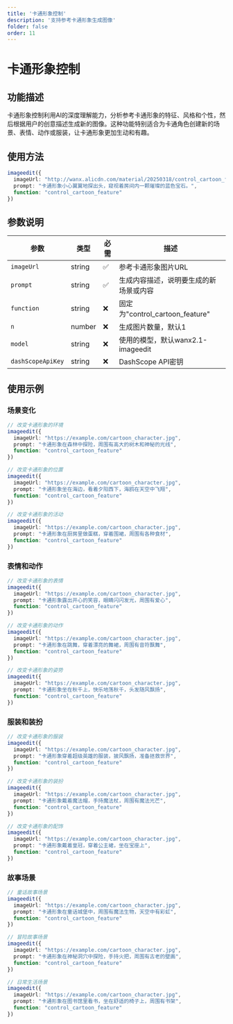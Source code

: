 ```yaml
---
title: '卡通形象控制'
description: '支持参考卡通形象生成图像'
folder: false
order: 11
---
```


# 卡通形象控制


## 功能描述

卡通形象控制利用AI的深度理解能力，分析参考卡通形象的特征、风格和个性，然后根据用户的创意描述生成新的图像。这种功能特别适合为卡通角色创建新的场景、表情、动作或服装，让卡通形象更加生动和有趣。

## 使用方法

```typescript
imageedit({
  imageUrl: "http://wanx.alicdn.com/material/20250318/control_cartoon_feature_1.png",
  prompt: "卡通形象小心翼翼地探出头，窥视着房间内一颗璀璨的蓝色宝石。",
  function: "control_cartoon_feature"
})
```

## 参数说明

| 参数 | 类型 | 必需 | 描述 |
|------|------|------|------|
| `imageUrl` | string | ✅ | 参考卡通形象图片URL |
| `prompt` | string | ✅ | 生成内容描述，说明要生成的新场景或内容 |
| `function` | string | ❌ | 固定为"control_cartoon_feature" |
| `n` | number | ❌ | 生成图片数量，默认1 |
| `model` | string | ❌ | 使用的模型，默认wanx2.1-imageedit |
| `dashScopeApiKey` | string | ❌ | DashScope API密钥 |

## 使用示例

### 场景变化
```typescript
// 改变卡通形象的环境
imageedit({
  imageUrl: "https://example.com/cartoon_character.jpg",
  prompt: "卡通形象在森林中探险，周围有高大的树木和神秘的光线",
  function: "control_cartoon_feature"
})

// 改变卡通形象的位置
imageedit({
  imageUrl: "https://example.com/cartoon_character.jpg",
  prompt: "卡通形象坐在海边，看着夕阳西下，海鸥在天空中飞翔",
  function: "control_cartoon_feature"
})

// 改变卡通形象的活动
imageedit({
  imageUrl: "https://example.com/cartoon_character.jpg",
  prompt: "卡通形象在厨房里做蛋糕，穿着围裙，周围有各种食材",
  function: "control_cartoon_feature"
})
```

### 表情和动作
```typescript
// 改变卡通形象的表情
imageedit({
  imageUrl: "https://example.com/cartoon_character.jpg",
  prompt: "卡通形象露出开心的笑容，眼睛闪闪发光，周围有爱心",
  function: "control_cartoon_feature"
})

// 改变卡通形象的动作
imageedit({
  imageUrl: "https://example.com/cartoon_character.jpg",
  prompt: "卡通形象在跳舞，穿着漂亮的舞裙，周围有音符飘舞",
  function: "control_cartoon_feature"
})

// 改变卡通形象的姿势
imageedit({
  imageUrl: "https://example.com/cartoon_character.jpg",
  prompt: "卡通形象坐在秋千上，快乐地荡秋千，头发随风飘扬",
  function: "control_cartoon_feature"
})
```

### 服装和装扮
```typescript
// 改变卡通形象的服装
imageedit({
  imageUrl: "https://example.com/cartoon_character.jpg",
  prompt: "卡通形象穿着超级英雄的服装，披风飘扬，准备拯救世界",
  function: "control_cartoon_feature"
})

// 改变卡通形象的装扮
imageedit({
  imageUrl: "https://example.com/cartoon_character.jpg",
  prompt: "卡通形象戴着魔法帽，手持魔法杖，周围有魔法光芒",
  function: "control_cartoon_feature"
})

// 改变卡通形象的配饰
imageedit({
  imageUrl: "https://example.com/cartoon_character.jpg",
  prompt: "卡通形象戴着皇冠，穿着公主裙，坐在宝座上",
  function: "control_cartoon_feature"
})
```

### 故事场景
```typescript
// 童话故事场景
imageedit({
  imageUrl: "https://example.com/cartoon_character.jpg",
  prompt: "卡通形象在童话城堡中，周围有魔法生物，天空中有彩虹",
  function: "control_cartoon_feature"
})

// 冒险故事场景
imageedit({
  imageUrl: "https://example.com/cartoon_character.jpg",
  prompt: "卡通形象在神秘洞穴中探险，手持火把，周围有古老的壁画",
  function: "control_cartoon_feature"
})

// 日常生活场景
imageedit({
  imageUrl: "https://example.com/cartoon_character.jpg",
  prompt: "卡通形象在图书馆里看书，坐在舒适的椅子上，周围有书架",
  function: "control_cartoon_feature"
})
```